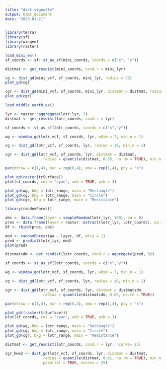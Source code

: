 ```yaml
---
title: "dist-vignette"
output: html_document
date: "2023-01-21"
---
```

```r
library(terra)
library(sf)
library(wingen)
library(raster)
```


```r
load_mini_ex()
sf_coords <- sf::st_as_sf(mini_coords, coords = c("x", "y"))
```

```r
distmat <- get_resdist(mini_coords, cond.r = mini_lyr)
```

```r
cg <- dist_gd(mini_vcf, sf_coords, mini_lyr, radius = 50)
plot_gd(cg)

cgr <- dist_gd(mini_vcf, sf_coords, mini_lyr, distmat = distmat, radius = 250)
plot_gd(cgr)
```

```r
load_middle_earth_ex()
```

```r
lyr <- raster::aggregate(lotr_lyr, 3)
distmat <- get_resdist(lotr_coords, cond.r = lyr)
```

```r
sf_coords <- st_as_sf(lotr_coords, coords = c("x","y"))

wg <- window_gd(lotr_vcf, sf_coords, lyr, wdim = 7, min_n = 1)

cg <- dist_gd(lotr_vcf, sf_coords, lyr, radius = 10, min_n = 1)

cgr <- dist_gd(lotr_vcf, sf_coords, lyr, distmat = distmat, 
                 radius = quantile(distmat, 0.05, na.rm = TRUE), min_n = 1)


```

```r

par(mfrow = c(1,4), mar = rep(0,4), oma = rep(1,4), pty = "s")

plot_gd(raster(trSurface))
plot(sf_coords, col = "cyan", add = TRUE, pch = 3)

plot_gd(wg, bkg = lotr_range, main = "Rectangle")
plot_gd(cg, bkg = lotr_range, main = "Circle")
plot_gd(cgr, bkg = lotr_range, main = "Resistance")

```

```r
library(randomForest)

abs <- data.frame(layer = sampleRandom(lotr_lyr, 100), pa = 0)
pres <- data.frame(layer = raster::extract(lotr_lyr, lotr_coords), pa = 1)
df <- rbind(pres, abs)

mod <- randomForest(pa ~ layer, df, mtry = 1)
pred <- predict(lotr_lyr, mod)
plot(pred)
```

```r
distmatsdm <- get_resdist(lotr_coords, cond.r = aggregate(pred, 3))
```

```r
sf_coords <- st_as_sf(lotr_coords, coords = c("x","y"))

wg <- window_gd(lotr_vcf, sf_coords, lyr, wdim = 7, min_n = 1)

cg <- dist_gd(lotr_vcf, sf_coords, lyr, radius = 10, min_n = 1)

cgr <- dist_gd(lotr_vcf, sf_coords, lyr, distmat = distmatsdm, 
                 radius = quantile(distmatsdm, 0.05, na.rm = TRUE))
```

```r
par(mfrow = c(1,4), mar = rep(0,4), oma = rep(1,4), pty = "s")

plot_gd((raster(trSurface)))
plot(sf_coords, col = "cyan", add = TRUE, pch = 3)

plot_gd(wg, bkg = lotr_range, main = "Rectangle")
plot_gd(cg, bkg = lotr_range, main = "Circle")
plot_gd(cgr, bkg = lotr_range, main = "Resistance")

```

```r

distmat <- get_resdist(lotr_coords, cond.r = lyr, ncores= 25)

cgr_hwe2 <- dist_gd(lotr_vcf, sf_coords, lyr, distmat = distmat, 
                 radius = quantile(distmat, 0.01, na.rm = TRUE), min_n = 1, stat = "hwe",
                 parallel = TRUE, ncores = 25)
```

